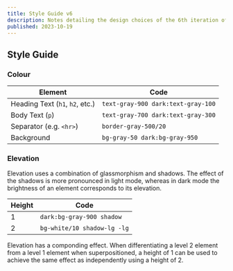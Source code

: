 ```yaml
---
title: Style Guide v6
description: Notes detailing the design choices of the 6th iteration of my personal website
published: 2023-10-19
---
```


## Style Guide

### Colour

| Element                         | Code                               |
| ------------------------------- | ---------------------------------- |
| Heading Text (`h1`, `h2`, etc.) | `text-gray-900 dark:text-gray-100` |
| Body Text (`p`)                 | `text-gray-700 dark:text-gray-300` |
| Separator (e.g. `<hr>`)         | `border-gray-500/20`               |
| Background                      | `bg-gray-50 dark:bg-gray-950`      |

### Elevation

Elevation uses a combination of glassmorphism and shadows. The effect of the shadows is more pronounced in light mode, whereas in dark mode the brightness of an element corresponds to its elevation.

| Height | Code                        |
| ------ | --------------------------- |
| 1      | `dark:bg-gray-900 shadow `  |
| 2      | `bg-white/10 shadow-lg -lg` |

Elevation has a componding effect. When differentiating a level 2 element from a level 1 element when superpositioned, a height of 1 can be used to achieve the same effect as independently using a height of 2.

